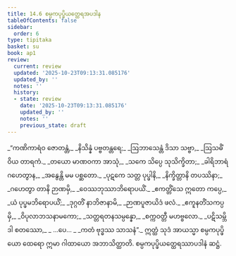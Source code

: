 ```yaml
---
title: 14.6 စမ္ပကပုပ္ဖိယတ္ထေရအပဒါန
tableOfContents: false
sidebar:
  order: 6
type: tipitaka
basket: su
book: ap1
review:
  current: review
  updated: '2025-10-23T09:13:31.085176'
  updated_by: ''
  notes: ''
  history:
  - state: review
    date: '2025-10-23T09:13:31.085176'
    updated_by: ''
    notes: ''
    previous_state: draft
---
```



<ReviewStatus review={frontmatter.review} showDetails={true} />

<HypothesisAnnotation frontmatter={frontmatter} />

<DynamicBreadcrumb />

<Division number="41" book="ap1" e="ch" v="20" p="184">

<Paragraph number="2232" type="verses" book="ap1">
_“ကဏိကာရံဝ ဇောတန္တံ,_  
_နိသိန္နံ ပဗ္ဗတန္တရေ;_  
_ဩဘာသေန္တံ ဒိသာ သဗ္ဗာ,_  
_ဩသဓိံ ဝိယ တာရကံ._  

</Paragraph>

</Division>
<Division number="42" book="ap1" e="ch" v="20" p="184">

<Paragraph number="2233" type="verses" book="ap1">
_တယော မာဏဝကာ အာသုံ,_  
_သကေ သိပ္ပေ သုသိက္ခိတာ;_  
_ခါရိဘာရံ ဂဟေတွာန,_  
_အနွေန္တိ မမ ပစ္ဆတော._  

</Paragraph>

</Division>
<Division number="43" book="ap1" e="ch" v="20" p="184">

<Paragraph number="2234" type="verses" book="ap1">
_ပုဋကေ သတ္တ ပုပ္ဖါနိ,_  
_နိက္ခိတ္တာနိ တပဿိနာ;_  
_ဂဟေတွာ တာနိ ဉာဏမှိ,_  
_ဝေဿဘုဿာဘိရောပယိံ._  

</Paragraph>

</Division>
<Division number="44" book="ap1" e="ch" v="20" p="184">

<Paragraph number="2235" type="verses" book="ap1">
_ဧကတ္တိံသေ ဣတော ကပ္ပေ,_  
_ယံ ပုပ္ဖမဘိရောပယိံ;_  
_ဒုဂ္ဂတိံ နာဘိဇာနာမိ,_  
_ဉာဏပူဇာယိဒံ ဖလံ._  

</Paragraph>

</Division>
<Division number="45" book="ap1" e="ch" v="20" p="184">

<Paragraph number="2236" type="verses" book="ap1">
_ဧကူနတိံသကပ္ပမှိ,_  
_ဝိပုလာဘသနာမကော;_  
_သတ္တရတနသမ္ပန္နော,_  
_စက္ကဝတ္တီ မဟဗ္ဗလော._  

</Paragraph>

</Division>
<Division number="46" book="ap1" e="ch" v="20" p="184">

<Paragraph number="2237" type="verses" book="ap1">
_ပဋိသမ္ဘိဒါ စတဿော,_  
_ …ပေ… _  
_ကတံ ဗုဒ္ဓဿ သာသနံ”._  

</Paragraph>

<Paragraph number="2238" book="ap1">
ဣတ္ထံ သုဒံ အာယသ္မာ စမ္ပကပုပ္ဖိယော ထေရော ဣမာ ဂါထာယော အဘာသိတ္ထာတိ.

</Paragraph>
</Division>

<Paragraph number="2239" type="center" book="ap1">
စမ္ပကပုပ္ဖိယတ္ထေရဿာပဒါနံ ဆဋ္ဌံ.
</Paragraph>